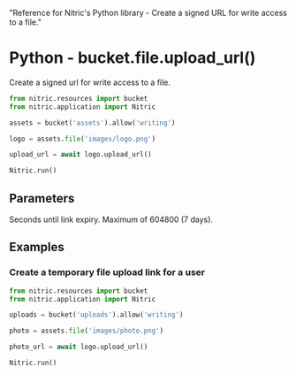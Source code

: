   "Reference for Nitric's Python library - Create a signed URL for write access to a file."

# Python - bucket.file.upload_url()

Create a signed url for write access to a file.

```python
from nitric.resources import bucket
from nitric.application import Nitric

assets = bucket('assets').allow('writing')

logo = assets.file('images/logo.png')

upload_url = await logo.upload_url()

Nitric.run()
```

## Parameters

<Properties>
  <Property name="expiry" type="number">
    Seconds until link expiry. Maximum of 604800 (7 days).
  </Property>
</Properties>

## Examples

### Create a temporary file upload link for a user

```python
from nitric.resources import bucket
from nitric.application import Nitric

uploads = bucket('uploads').allow('writing')

photo = assets.file('images/photo.png')

photo_url = await logo.upload_url()

Nitric.run()
```
